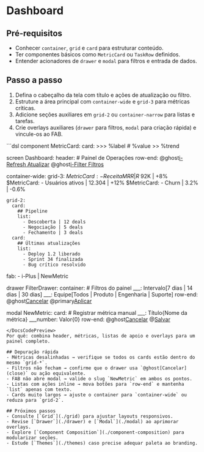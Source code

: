 # Dashboard
## Pré-requisitos
- Conhecer `container`, `grid` e `card` para estruturar conteúdo.
- Ter componentes básicos como `MetricCard` ou `TaskRow` definidos.
- Entender acionadores de `drawer` e `modal` para filtros e entrada de dados.

## Passo a passo
1. Defina o cabeçalho da tela com título e ações de atualização ou filtro.
2. Estruture a área principal com `container-wide` e `grid-3` para métricas críticas.
3. Adicione seções auxiliares em `grid-2` ou `container-narrow` para listas e tarefas.
4. Crie overlays auxiliares (`drawer` para filtros, `modal` para criação rápida) e vincule-os ao FAB.

<DocsCodePreview title="Estrutura completa do dashboard">
```dsl
component MetricCard:
  card:
    >>> %label
    # %value
    >> %trend

screen Dashboard:
  header:
    # Painel de Operações
    row-end:
      @ghost[i-Refresh Atualizar](refresh)
      @ghost[i-Filter Filtros](FilterDrawer)

  container-wide:
    grid-3:
      $MetricCard:
        - Receita MRR | R$ 92K | +8%
      $MetricCard:
        - Usuários ativos | 12.304 | +12%
      $MetricCard:
        - Churn | 3.2% | -0.6%

    grid-2:
      card:
        ## Pipeline
        list:
          - Descoberta | 12 deals
          - Negociação | 5 deals
          - Fechamento | 3 deals
      card:
        ## Últimas atualizações
        list:
          - Deploy 1.2 liberado
          - Sprint 34 finalizada
          - Bug crítico resolvido

  fab:
    - i-Plus | NewMetric

drawer FilterDrawer:
  container:
    # Filtros do painel
    ___: Intervalo[7 dias | 14 dias | 30 dias]
    ___: Equipe[Todos | Produto | Engenharia | Suporte]
    row-end:
      @ghost[Cancelar](close)
      @primary[Aplicar](applyFilters)

modal NewMetric:
  card:
    # Registrar métrica manual
    ___: Título{Nome da métrica}
    ___number: Valor{0}
    row-end:
      @ghost[Cancelar](close)
      @[Salvar](saveMetric)
```
</DocsCodePreview>
Por quê: combina header, métricas, listas de apoio e overlays para um painel completo.

## Depuração rápida
- Métricas desalinhadas → verifique se todos os cards estão dentro do mesmo `grid-*`.
- Filtros não fecham → confirme que o drawer usa `@ghost[Cancelar](close)` ou ação equivalente.
- FAB não abre modal → valide o slug `NewMetric` em ambos os pontos.
- Listas com ações inline → mova botões para `row-end` e mantenha `list` apenas com texto.
- Cards muito largos → ajuste o container para `container-wide` ou reduza para `grid-2`.

## Próximos passos
- Consulte [`Grid`](./grid) para ajustar layouts responsivos.
- Revise [`Drawer`](./drawer) e [`Modal`](./modal) ao aprimorar overlays.
- Explore [`Component Composition`](./component-composition) para modularizar seções.
- Estude [`Themes`](./themes) caso precise adequar paleta ao branding.
